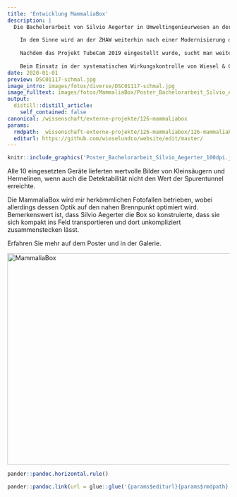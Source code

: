 ```yaml
---
title: 'Entwicklung MammaliaBox'
description: |
  Die Bachelorarbeit von Silvio Aegerter in Umweltingenieurwesen an der ZHAW Wädenswil drehte sich um die Weiterentwicklung der niederländischen 'Mostela'.
  
    In dem Sinne wird an der ZHAW weiterhin nach einer Modernisierung der Nachweismethodik geforscht; Weg von den Spurentunneln, die zwar effizient Resultate liefern, dessen Tinte aber zweifelhafte Substanzen enthält. 
    
    Nachdem das Projekt TubeCam 2019 eingestellt wurde, sucht man weiter nach einer funktionalen Kombination der Fotofallentechnik mit dem Anreiz der kleinen runden Öffnung, die Kleinraubtiere instinktiv anlockt. 
    
    Beim Einsatz in der systematischen Wirkungskontrolle von Wiesel & Co am Zimmerberg (Etappe 1) hat sich die MammaliaBox als sehr feldtauglich erwiesen.
date: 2020-01-01
preview: DSC01117-schmal.jpg
image_intro: images/fotos/diverse/DSC01117-schmal.jpg
image_fulltext: images/fotos/MammaliaBox/Poster_Bachelorarbeit_Silvio_Aegerter_100dpi.jpg
output:
  distill::distill_article:
    self_contained: false
canonical: /wissenschaft/externe-projekte/126-mammaliabox
params:
  rmdpath: _wissenschaft-externe-projekte/126-mammaliabox/126-mammaliabox.Rmd
  editurl: https://github.com/wieselundco/website/edit/master/
---
```



```r
knitr::include_graphics('Poster_Bachelorarbeit_Silvio_Aegerter_100dpi.jpg', error = FALSE) #images/fotos/MammaliaBox/Poster_Bachelorarbeit_Silvio_Aegerter_100dpi.jpg
```

Alle 10 eingesetzten Geräte
lieferten wertvolle Bilder von Kleinsäugern und Hermelinen, wenn auch
die Detektabilität nicht den Wert der Spurentunnel erreichte. 

Die MammaliaBox wird mir herkömmlichen Fotofallen betrieben, wobei
allerdings dessen Optik auf den nahen Brennpunkt optimiert wird.  
Bemerkenswert ist, dass Silvio Aegerter die Box so konstruierte, dass
sie sich kompakt ins Feld transportieren und dort unkompliziert
zusammenstecken lässt. 

Erfahren Sie mehr auf dem Poster und in der Galerie.

<a data-flickr-embed="true" data-footer="true" href="https://www.flickr.com/photos/193617721@N08/albums/72157719671434929" title="MammaliaBox"><img src="https://live.staticflickr.com/65535/51374542584_d29aeeecee_z.jpg" width="640" height="480" alt="MammaliaBox"></a><script async src="//embedr.flickr.com/assets/client-code.js" charset="utf-8"></script>

 

```r
pander::pandoc.horizontal.rule()

pander::pandoc.link(url = glue::glue('{params$editurl}{params$rmdpath}'),text = 'Artikel bearbeiten')
```

<!--http://wieselundco.ch/wissenschaft/externe-projekte/126-mammaliabox-->
